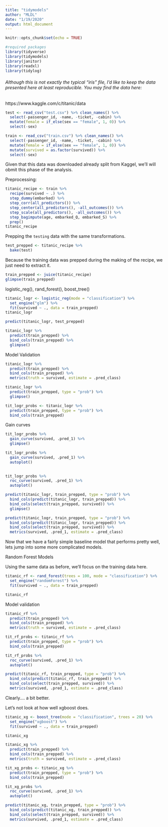 ```yaml
---
title: "tidymodels"
author: "MLDL"
date: "1/19/2020"
output: html_document
---
```


```r
knitr::opts_chunk$set(echo = TRUE)
```

```r
#required packages 
library(tidyverse)
library(tidymodels)
library(janitor)
library(readxl)
library(tidylog)
```

###### Although this is not exactly the typical "iris" file, I'd like to keep the data presented here at least reproducible. You may find the data here: 
https://www.kaggle.com/c/titanic/data

```r
test <- read_csv("test.csv") %>% clean_names() %>%
  select(-passenger_id, -name, -ticket, -cabin) %>%
  mutate(female = if_else(sex == "female", 1, 0)) %>%
  select(-sex)
```
```r
train <- read_csv("train.csv") %>% clean_names() %>%
  select(-passenger_id, -name, -ticket, -cabin) %>%
  mutate(female = if_else(sex == "female", 1, 0)) %>%
  mutate(survived = as.factor(survived)) %>%
  select(-sex)
```

Given that this data was downloaded already split from Kaggel, we'll will obmit this phase of the analysis. 

Preprocessing: 

```r
titanic_recipe <- train %>%
  recipe(survived ~ .) %>%
  step_dummy(embarked) %>% 
  step_corr(all_predictors()) %>%
  step_center(all_predictors(), -all_outcomes()) %>%
  step_scale(all_predictors(), -all_outcomes()) %>%
  step_bagimpute(age, embarked_Q, embarked_S) %>%
  prep()
titanic_recipe
```

Prepping the `testing` data with the same transformations. 

```r
test_prepped <- titanic_recipe %>%
  bake(test)
```

Because the training data was prepped during the making of the recipe, we just need to extract it. 

```r
train_prepped <- juice(titanic_recipe)
glimpse(train_prepped)
```

logistic_reg(), rand_forest(), boost_tree()

```r
titanic_logr <- logistic_reg(mode = "classification") %>% 
  set_engine("glm") %>%
  fit(survived ~ ., data = train_prepped)
titanic_logr
```

```r
predict(titanic_logr, test_prepped)
```

```r
titanic_logr %>%
  predict(train_prepped) %>%
  bind_cols(train_prepped) %>%
  glimpse()
```

Model Validation 

```r
titanic_logr %>%
  predict(train_prepped) %>%
  bind_cols(train_prepped) %>%
  metrics(truth = survived, estimate = .pred_class)

```

```r
titanic_logr %>%
  predict(train_prepped, type = "prob") %>%
  glimpse()
```

```r
tit_logr_probs <- titanic_logr %>%
  predict(train_prepped, type = "prob") %>%
  bind_cols(train_prepped)
```

Gain curves

```r
tit_logr_probs %>%
  gain_curve(survived, .pred_1) %>%
  glimpse()
```

```r
tit_logr_probs %>%
  gain_curve(survived, .pred_1) %>%
  autoplot()
  
```

```r
tit_logr_probs %>%
  roc_curve(survived, .pred_1) %>%
  autoplot()
```

```r
predict(titanic_logr, train_prepped, type = "prob") %>%
  bind_cols(predict(titanic_logr, train_prepped)) %>%
  bind_cols(select(train_prepped, survived)) %>%
  glimpse()
```

```r
predict(titanic_logr, train_prepped, type = "prob") %>%
  bind_cols(predict(titanic_logr, train_prepped)) %>%
  bind_cols(select(train_prepped, survived)) %>%
  metrics(survived, .pred_1, estimate = .pred_class)
```

Now that we have a fairly simple baseline model that performs pretty well, lets jump into some more complicated models. 

Random Forest Models

Using the same data as before, we'll focus on the training data here. 

```r
titanic_rf <- rand_forest(trees = 100, mode = "classification") %>%
  set_engine("randomForest") %>%
  fit(survived ~ ., data = train_prepped)

titanic_rf
```

Model validation

```r
titanic_rf %>%
  predict(train_prepped) %>%
  bind_cols(train_prepped) %>%
  metrics(truth = survived, estimate = .pred_class)
```

```r
tit_rf_probs <- titanic_rf %>%
  predict(train_prepped, type = "prob") %>%
  bind_cols(train_prepped)

tit_rf_probs %>%
  roc_curve(survived, .pred_1) %>%
  autoplot()
```

```r
predict(titanic_rf, train_prepped, type = "prob") %>%
  bind_cols(predict(titanic_rf, train_prepped)) %>%
  bind_cols(select(train_prepped, survived)) %>%
  metrics(survived, .pred_1, estimate = .pred_class)
```

Clearly.... a bit better. 

Let's not look at how well xgboost does. 

```r
titanic_xg <- boost_tree(mode = "classification", trees = 20) %>%
  set_engine("xgboost") %>%
  fit(survived ~ ., data = train_prepped)

titanic_xg
```

```r
titanic_xg %>%
  predict(train_prepped) %>%
  bind_cols(train_prepped) %>%
  metrics(truth = survived, estimate = .pred_class)
```

```r
tit_xg_probs <- titanic_xg %>%
  predict(train_prepped, type = "prob") %>%
  bind_cols(train_prepped)

tit_xg_probs %>%
  roc_curve(survived, .pred_1) %>%
  autoplot()
```

```r
predict(titanic_xg, train_prepped, type = "prob") %>%
  bind_cols(predict(titanic_xg, train_prepped)) %>%
  bind_cols(select(train_prepped, survived)) %>%
  metrics(survived, .pred_1, estimate = .pred_class)
```


